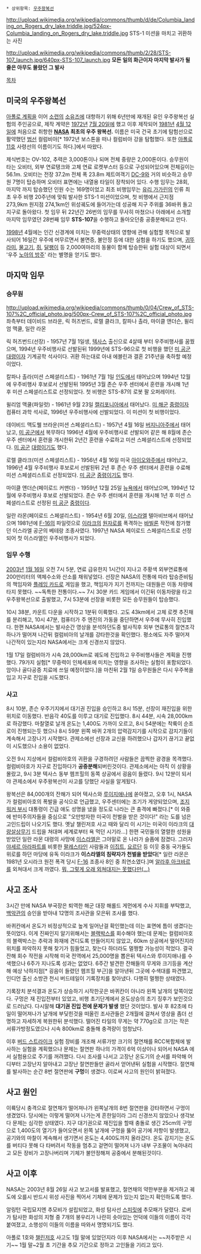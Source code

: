 * 상위항목: [[우주왕복선]]

http://upload.wikimedia.org/wikipedia/commons/thumb/d/de/Columbia_landing_on_Rogers_dry_lake.triddle.jpg/524px-Columbia_landing_on_Rogers_dry_lake.triddle.jpg
STS-1 미션을 마치고 귀환하는 사진

http://upload.wikimedia.org/wikipedia/commons/thumb/2/28/STS-107_launch.jpg/640px-STS-107_launch.jpg
'''모든 일의 화근이자 마지막 발사가 될 줄은 아무도 몰랐던 그 발사'''

[[목차]]

== 미국의 우주왕복선 ==
[[아폴로 계획]]을 이어 [[소련]]의 [[소유즈]]에 대항하기 위해 6년만에 재개된 유인 우주왕복선 실험의 주인공으로, 제작 계약은 [[1972년]] [[7월 20일]]에 했고 이후 제작되어 [[1981년]] [[4월 12일]]에 처음으로 취항한 '''[[NASA]] 최초의 우주 왕복선.''' 이름은 미국 건국 초기에 탐험선으로 활약했던 [[범선]] 컬럼비아[* 1972년 보스톤을 떠나 컬럼비아 강을 탐험했다. 또한 [[아폴로 11호]] 사령선의 이름이기도 하다.]에서 따왔다.

제식번호는 OV-102, 추력은 3,000톤이나 되며 전체 중량은 2,000톤이다. 승무원이 타는 오비터, 외부 연료탱크와 고체 연료 로켓부스터 등으로 구성되어있으며 전체길이는 56.1m. 오비터는 전장 37.2m 전체 폭 23.8m 제트여객기 [[DC-9]]와 거의 비슷하고 승무원 7명이 탑승하며 오비터 표면에는 내열용 타일이 장착되어 있다. 수행 임무는 28회, 마지막 까지 탑승했던 인원 수는 169명이었고 최초 비행임무는 [[유리 가가린]]의 인류 최초 우주 비행 20주년에 맞춰 발사한 STS-1 미션이었으며, 첫 비행에서 근지점 273,9km 원지점 274,1km인 위성궤도에 들어가는데 성공해 지구 주위를 36바퀴 돌고 지구로 돌아왔다. 첫 임무 뒤 22년간 26번의 임무를 무사히 마쳤으나 아래에서 소개할 마지막 임무였던 28번째 임무 '''STS-107'''을 수행하고 돌아오던중 공중분해되고 만다.

[[1998년]] 4월에는 인간 신경계에 미치는 무중력상태의 영향에 관해 실험할 목적으로 발사되어 16일간 우주에 머무르면서 불면증, 불안정 등에 대한 실험을 하기도 했으며, [[귀뚜라미]], [[물고기]], [[쥐]], [[달팽이]] 등 2,000여마리의 동물이 함께 탑승한뒤 실험 대상이 되면서 '우주 [[노아의 방주]]' 라는 별명을 얻기도 했다.

== 마지막 임무 ==

=== 승무원 ===
http://upload.wikimedia.org/wikipedia/commons/thumb/0/04/Crew_of_STS-107%2C_official_photo.jpg/500px-Crew_of_STS-107%2C_official_photo.jpg
좌측부터 데이비드 브라운, 릭 허즈번드, 로렐 클라크, 칼파나 촐라, 마이클 앤더슨, 윌리엄 맥쿨, 일란 라몬

릭 허즈번드(선장) - 1957년 7월 1일생, [[텍사스]] 출신으로 4살때 부터 우주비행사를 꿈꿨으며, 1994년 우주비행사로 선발된뒤 1999년에 STS-96으로 첫 비행을 했던 [[미 공군]] [[대령]]이자 기계공학 석사이다. 귀환 하는대로 아내 에블린과 결혼 21주년을 축하할 예정이었다.

칼파나 촐라(미션 스페셜리스트) - 1961년 7월 1일 [[인도]]에서 태어났으며 1994년 12월에 우주비행사 후보로서 선발된뒤 1995년 3월 존슨 우주 센터에서 훈련을 개시해 1년 후 미션 스페셜리스트로 선정되었다. 첫 비행은 STS-87의 로봇 팔 오퍼레이터.

윌리엄 맥쿨(파일럿) - 1961년 9월 23일 [[캘리포니아]]에서 태어났다. [[미 해군]] [[중령]]이자 컴퓨터 과학 석사로, 1996년 우주비행사에 선발되었다. 이 미션이 첫 비행이었다.

데이비드 맥도웰 브라운(미션 스페셜리스트) - 1957년 4월 16일 [[버지니아]]주에서 태어났고, [[미 공군]]에서 복무하다 1996년 4월에 우주비행사로 선발되어 같은 해 8월에 존슨 우주 센터에서 훈련을 개시한뒤 2년간 훈련을 수료하고 미션 스페셜리스트에 선정되었다. [[미 공군]] [[대령]]이기도 했다.

로렐 클라크(미션 스페셜리스트) - 1956년 4월 16일 미국 [[아이오와]]주에서 태어났고, 1996년 4월 우주비행사 후보로서 선발된뒤 2년 후 존슨 우주 센터에서 훈련을 수료해 미션 스페셜리스트로 선정되었다. [[미 공군]] [[중령]]이기도 했다.

마이클 앤더슨(페이로드 커맨더) - 1959년 12월 25일 [[뉴욕]]에서 태어났으며, 1994년 12월에 우주비행사 후보로 선발되었다. 존슨 우주 센터에서 훈련을 개시해 1년 후 미션 스페셜리스트로 선정된 [[미 공군]] [[중령]]이다.

일란 라몬(페이로드 스페셜리스트) - 1954년 6월 20일, [[이스라엘]] 텔아비브에서 태어났으며 1981년에 [[F-16]]의 파일럿으로 [[이라크]]의 [[원자로]]를 폭격하는 [[바빌론]] 작전에 참가했던 이스라엘 공군의 베테랑 조종사였다. 1997년 NASA 페이로드 스페셜리스트로 선정되어 첫 이스라엘인 우주비행사가 되었다.

=== 임무 수행 ===
[[2003년]] [[1월 16일]] 오전 7시 5분, 연료 급유한지 1시간이 지나고 주황색 외부연료통에 200만리터의 액체수소와 산소를 채워넣었다. 선장은 NASA의 전통에 따라 탑승준비팀의 책임자와 [[플레잉 카드]]로 게임을 했고, 책임자가 지기 전까지는 대원들은 이동 차량에 타지 못했다. ~~독특한 전통이다.~~ 7시 30분 카드 게임에서 이긴뒤 이동차량을 타고 우주왕복선으로 출발했고, 7시 53분에 선장을 비롯한 모든 승무원들이 탑승했다.

10시 38분, 카운트 다운을 시작하고 1분뒤 이륙했다. 고도 43km에서 고체 로켓 추진채를 분리해고, 10시 47분, 컴퓨터가 주 엔진의 가동을 중단하면서 우주에 무사히 진입했다. 한편 NASA에서는 발사순간 영상을 분석하던도중 발사직후 외부 연료통의 절연조각하나가 떨어져 나간뒤 컬럼비아의 날개를 강타한것을 확인했다. 평소에도 자주 떨어져 나간적이 있는지라 NASA에서는 크게 신경쓰지 않았다.

1월 17일 컬럼비아가 시속 28,000km로 궤도에 진입하고 우주비행사들은 계획을 진행했다. 79가지 실험[* 무중력이 인체세포에 미치는 영향을 조사하는 실험이 포함되었다. 암이나 골다공증 치료에 쓰일 예정이었다.]을 마친뒤 2월 1일 승무원들은 다시 우주복을 입고 지구로 진입을 시도했다.

=== 사고 ===
8시 10분, 존슨 우주기지에서 대기권 진입을 승인하고 8시 15분, 선장이 재진입을 위한 위치로 이동했다. 반음각 40도를 이루고 대기로 진입했다. 8시 44분, 시속 28,000km로 하강했다. 마찰열로 날개 온도는 1,400도 가까이 오르고, 8시 54분에는 착륙이 순조로이 진행되는듯 했으나 8시 59분 왼쪽 바퀴 2개의 압력감지기를 시작으로 감지기들이 계속해서 고장나기 시작했다. 관제소에선 선장과 교신을 하려했으나 갑자기 끊기고 끝없이 시도했으나 소용이 없었다.

{{{#!html
<iframe width="420" height="315" src="https://www.youtube.com/embed/1oBTzbKx0jo" frameborder="0" allowfullscreen></iframe>}}}

오전 9시 지상에서 컬럼비아호의 귀환을 구경하려던 사람들은 끔찍한 광경을 목격했다. 컬럼비아호가 지구로 진입하다가 '''공중분해'''되버린것이다. 관제소에서는 아직 이 상황을 몰랐고, 9시 3분 텍사스 동부 헴프힐의 동쪽 상공에서 굉음이 들렸다. 9시 12분이 되서야 관제소에서 우주왕복선이 사고를 당했단 사실을 알게됬다.

왕복선은 84,000개의 잔해가 되어 텍사스와 [[루이지애나]]에 쏟아졌고, 오후 1시, NASA가 컬럼비아호의 폭발을 공식으로 언급했고, 우주센터에는 조기가 게양되었으며, [[조지 워커 부시]] 대통령이 긴급 애도 성명을 냈을 정도로 나라는 큰 충격에 빠졌다.[* 이 와중에 반미주의자들을 중심으로 "오만방자한 미국이 천벌을 받은 것이다!" 라는 도를 넘은 고인드립이 나오기도 했다. 옛날 챌린저호 사고 때와 달리 이 시기는 미국이 이라크의 [[대량살상무기]] 드립을 쳐대며 세계로부터 욕 먹던 시기라...] 한편 국민들의 열렬한 성원을 받았던 일란 라몬 대령의 사망에 [[이스라엘]]은 그야말로 온 나라가 슬픔에 잠겼다. 그러자 [[야세르 아라파트]]를 비롯한 [[팔레스타인]] 사람들과 [[이집트]], [[요르단]] 등 이웃 중동 국가들도 위로를 하던 마당에 유독 이라크가 '''이스라엘의 침략자가 천벌을 받았다'''[* 일란 라몬은 1981년 오시라크 원전 폭격 당시 [[F-16]] 조종사 8인 중 최연소였다.]며 [[알라후 아크바르]]를 외쳐대서 크게 까였다. [[이라크 전쟁|뭐, 그렇게 오래 외쳐대지는 못했다만(...)]]

== 사고 조사 ==
3시간 만에 NASA 부국장은 퇴역한 해군 대장 해롤드 게먼에게 수사 지휘를 부탁했고, [[백악관]]의 승인을 받아내 12명의 조사관을 모은뒤 조사를 했다.

바퀴칸에서 온도가 비정상적으로 높게 일어난걸 확인했는데 이는 표면에 틈이 생겼다는 뜻이었다. 이게 진짜인지 알기위해서는 [[블랙박스]]를 회수해야 했는데 문제는 컬럼비아호의 블랙박스는 추락과 화재에 견디도록 만들어지지 않았고, 60km 상공에서 떨어진지라 위치를 파악하지 못해 찾기가 힘들었고, 찾는다 하더라도 멀쩡할 가능성이 적었다. 결국 잔해 회수 작전을 시작해 미국 전역에서 25,000명을 뽑은뒤 텍사스와 루이지애나를 수색했으나 6주가 지나도록 성과는 없었다. 6주간 발견한 잔해들의 무게와 크기등을 계산해 예상 낙하지점[* 굉음이 들렸던 헴프힐 부근]을 알아낸뒤 그곳에 수색대를 파견했고, 인디언 출신 소방관 천시 버드테일이 기록장치를 찾아냈다. 다행히 멀쩡한 상태였다.

기록장치 분석결과 온도가 상승하기 시작한곳은 바퀴칸이 아니라 왼쪽 날개의 앞쪽이었다. 구멍은 재 진입전부터 있었고, 비행 초기단계에서 온도상승의 초기 징후가 보인것으로 드러났다. 다시말해 '''대기권 진입 전에 문제가 발생''' 했단 것이었다. 발사 후 82초에 타일이 떨어져나가 날개에 부딪힌것을 떠올린 조사관들은 2개월에 걸쳐서 영상을 좀더 선명하고 자세하게 복원한뒤 분석했다. 떨어진 타일의 무게는 약 770g으로 크기는 작은 서류가방정도였으나 시속 800km로 충돌해 충격량이 엄청났다. 

이후 [[버드 스트라이크]] 실험 장비를 개조해 서류가방 크기의 절연채를 RCC복합체에 발사하는 실험을 계획했으나 문제는 절연판 하나의 가격이 6억 이상이나 되어서 NASA 에서 실험용으로 주기를 꺼려했다. 다시 조사를 나서고 고장난 온도기의 순서를 파악해 어디부터 고장난지 알아내고 고장난 절연판들만 골라서 얻어낸뒤 실험을 시작했다. 절연채를 발사하는 순간 8번 절연판에 '''구멍'''이 생겼다. 이로써 사고의 원인이 밝혀졌다.

== 사고 원인 ==
이륙당시 충격으로 절연채가 떨어져나가 왼쪽날개의 8번 절연판을 강타하면서 구멍이 생겼었다. 당시에는 이렇게 떨어져 나가는게 흔한일이라 그리 신경쓰지 않았으나 생각보다 문제는 심각한 상태였다. 지구 대기권으로 재진입을 할때 충돌로 생긴 25cm의 구멍으로 1,400도의 열기가 들어오면서 왼쪽 날개에 구멍을 뚫어 공기에 저항이 발생했고, 공기와의 마찰이 계속해서 생기면서 온도는 4,400도까지 올라갔다. 온도 감지기는 온도를 버티다 못해 다 타버려서 작동을 멈추고 겉면이 떨어져 나가 내부 구조물이 녹아내리고 모든 장비가 고장나버리며 기체가 불안정해져 공중에서 분해된것이다.

== 사고 이후 ==
NASA는 2003년 8월 26일 사고 보고서를 발표했고, 절연채의 약한부분을 제거하고 궤도에 오를시 반드시 위성 사진을 찍어서 기체에 문제가 있는지 없는지 확인하도록 했다.

알링턴 국립묘지엔 추모비가 설립되었고, 화성 탐사선 [[스피릿]]에 추모패가 달렸다. 로버가 탐사한 화성의 지형 중 7개의 봉우리가 나란히 솟아있는 언덕에 이들의 이름이 각각 붙여졌고, 소행성이 이들의 이름을 따와서 명명되기도 했다.

아폴로 1호와 [[챌린저호]] 사고도 1월 말에 있었던지라 이후 NASA에서는 ~~저주받은 시기~~ 1월 말~2월 초 기간을 추모 기간으로 정하고 고인들을 기리고 있다.
